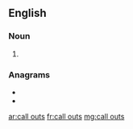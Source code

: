 ==English==

===Noun===
{{head|en|noun plural form}}

# {{plural of|call out|lang=en}}

===Anagrams===
* {{l|en|calls out}}
* {{l|en|outcalls}}

[[ar:call outs]]
[[fr:call outs]]
[[mg:call outs]]